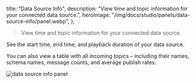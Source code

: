   title: "Data Source Info",
  description: "View time and topic information for your connected data source.",
  heroImage: "/img/docs/studio/panels/data-source-info/panel.webp",
};

> View time and topic information for your connected data source.

See the start time, end time, and playback duration of your data source.

You can also view a table with all incoming topics – including their names, schema names, message counts, and average publish rates.

![data source info panel](/img/docs/studio/panels/data-source-info/panel.webp)
